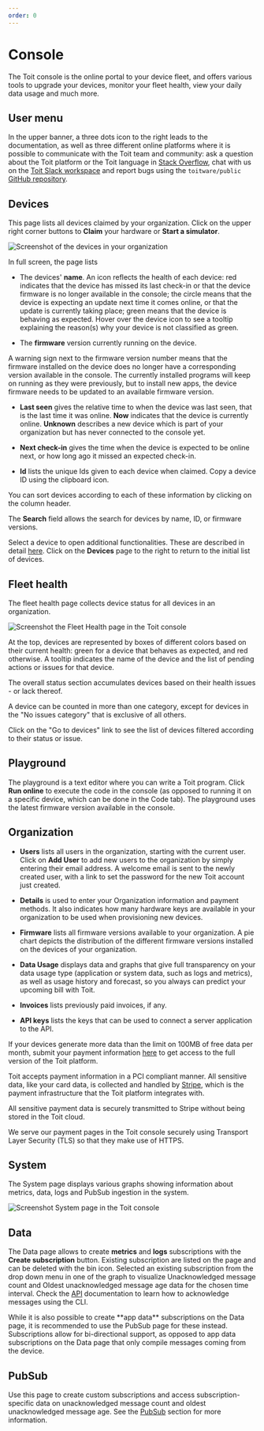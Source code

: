 ```yaml
---
order: 0
---
```



# Console

The Toit console is the online portal to your device fleet, and offers various tools to upgrade your devices, monitor your fleet health, view your daily data usage and much more.

## User menu

In the upper banner, a three dots icon to the right leads to the documentation, as well as three different online platforms where it is possible to communicate with the Toit team and community: ask a question about the Toit platform or the Toit language in [Stack Overflow](https://stackoverflow.com/questions/tagged/toit), chat with us on the [Toit Slack workspace](https://chat.toit.io) and report bugs using the `toitware/public` [GitHub repository](https://github.com/toitware/public/issues).

## Devices

This page lists all devices claimed by your organization. Click on the upper right corner buttons to **Claim** your hardware or **Start a simulator**.

<img src={ConsoleDevice} alt="Screenshot of the devices in your organization" />

In full screen, the page lists

* The devices' **name**. An icon reflects the health of each device: red indicates that the device has missed its last check-in or that the device firmware is no longer available in the console; the circle means that the device is expecting an update next time it comes online, or that the update is currently taking place; green means that the device is behaving as expected. Hover over the device icon to see a tooltip explaining the reason(s) why your device is not classified as green.

* The **firmware** version currently running on the device.
  
<Note>

A warning sign next to the firmware version number means that the firmware installed on the device does no longer have a corresponding version available in the console. The currently installed programs will keep on running as they were previously, but to install new apps, the device firmware needs to be updated to an available firmware version.

</Note>

* **Last seen** gives the relative time to when the device was last seen, that is the last time it was online. **Now** indicates that the device is currently online. **Unknown** describes a new device which is part of your organization but has never connected to the console yet.

* **Next check-in** gives the time when the device is expected to be online next, or how long ago it missed an expected check-in.

* **Id** lists the unique Ids given to each device when claimed. Copy a device ID using the clipboard icon.

You can sort devices according to each of these information by clicking on the column header.

The **Search** field allows the search for devices by name, ID, or firmware versions.

Select a device to open additional functionalities. These are described in detail [here](../deviceconsole). Click on the **Devices** page to the right to return to the initial list of devices.

## Fleet health

The fleet health page collects device status for all devices in an organization.

<img src={FleetHealth} alt="Screenshot the Fleet Health page in the Toit console" />

At the top, devices are represented by boxes of different colors based on their current health: green for a device that behaves as expected, and red otherwise.
A tooltip indicates the name of the device and the list of pending actions or issues for that device.

The overall status section accumulates devices based on their health issues - or lack thereof.

<Note>
A device can be counted in more than one category, except for devices in the
"No issues category" that is exclusive of all others.
</Note>

Click on the "Go to devices" link to see the list of devices filtered according to their status or issue.

## Playground

The playground is a text editor where you can write a Toit program. Click **Run online** to execute the code in the console (as opposed to running it on a specific device, which can be done in the Code tab). The playground uses the latest firmware version available in the console.
  
## Organization

* **Users** lists all users in the organization, starting with the current user. Click on **Add User** to add new users to the organization by simply entering their email address. A welcome email is sent to the newly created user, with a link to set the password for the new Toit account just created.

* **Details** is used to enter your Organization information and payment methods. It also indicates how many hardware keys are available in your organization to be used when provisioning new devices.

* **Firmware** lists all firmware versions available to your organization. A pie chart depicts the distribution of the different firmware versions installed on the devices of your organization.

* **Data Usage** displays data and graphs that give full transparency on your data usage type (application or system data, such as logs and metrics), as well as usage history and forecast, so you always can predict your upcoming bill with Toit.

* **Invoices** lists previously paid invoices, if any.

* **API keys** lists the keys that can be used to connect a server application to the API.

<Note title="Payment">
  

If your devices generate more data than the limit on 100MB of free data per month, submit your payment information [here](https://console.toit.io/organization/details) to get access to the full version of the Toit platform.

Toit accepts payment information in a PCI compliant manner. All sensitive data, like your card data, is collected and handled by [Stripe](https://stripe.com/), which is the payment infrastructure that the Toit platform integrates with.

All sensitive payment data is securely transmitted to Stripe without being stored in the Toit cloud.

We serve our payment pages in the Toit console securely using Transport Layer Security (TLS) so that they make use of HTTPS.

</Note>


## System

The System page displays various graphs showing information about metrics, data, logs and PubSub ingestion in the system.

<img src={System} alt="Screenshot System page in the Toit console" />

## Data

The Data page allows to create **metrics** and **logs** subscriptions with the **Create subscription** button. Existing subscription are listed on the page and can be deleted with the bin icon. Selected an existing subscription from the drop down menu in one of the graph to visualize Unacknowledged message count and Oldest unacknowledged message age data for the chosen time interval. 
Check the [API](../../apis/api) documentation to learn how to acknowledge messages using the CLI.

<Note>
While it is also possible to create **app data** subscriptions on the Data page, it is recommended to use the PubSub page for these instead. Subscriptions allow for bi-directional support, as opposed to app data subscriptions on the Data page that only compile messages coming from the device.
</Note>

## PubSub

Use this page to create custom subscriptions and access subscription-specific data on unacknowledged message count and oldest unacknowledged message age. 
See the [PubSub](../../apis/pubsub) section for more information.
